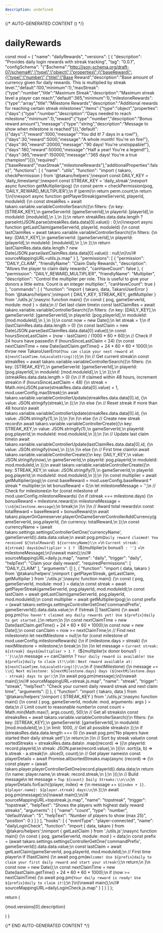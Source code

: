 ```yaml
---
description: undefined
---
```


{/* AUTO-GENERATED CONTENT () */}


# dailyRewards

  const mod = {
  "name": "dailyRewards",
  "versions": [
    {
      "description": "Provides daily login rewards with streak tracking",
      "tag": "0.0.1",
      "configSchema": "{\"$schema\":\"http://json-schema.org/draft-07/schema#\",\"type\":\"object\",\"properties\":{\"baseReward\":{\"type\":\"number\",\"title\":\"Base Reward\",\"description\":\"Base amount of currency given for daily rewards. This is multiplied by streak level.\",\"default\":100,\"minimum\":1},\"maxStreak\":{\"type\":\"number\",\"title\":\"Maximum Streak\",\"description\":\"Maximum streak level a player can reach\",\"default\":365,\"minimum\":1},\"milestoneRewards\":{\"type\":\"array\",\"title\":\"Milestone Rewards\",\"description\":\"Additional rewards for reaching certain streak milestones\",\"items\":{\"type\":\"object\",\"properties\":{\"days\":{\"type\":\"number\",\"description\":\"Days needed to reach milestone\",\"minimum\":1},\"reward\":{\"type\":\"number\",\"description\":\"Bonus reward amount\"},\"message\":{\"type\":\"string\",\"description\":\"Message to show when milestone is reached\"}}},\"default\":[{\"days\":7,\"reward\":1000,\"message\":\"You did it! 7 days in a row!\"},{\"days\":30,\"reward\":5000,\"message\":\"A whole month! You're on fire!\"},{\"days\":90,\"reward\":20000,\"message\":\"90 days! You're unstoppable!\"},{\"days\":180,\"reward\":50000,\"message\":\"Half a year! You're a legend!\"},{\"days\":365,\"reward\":150000,\"message\":\"365 days! You're a true champion!\"}]}},\"required\":[\"baseReward\",\"maxStreak\",\"milestoneRewards\"],\"additionalProperties\":false}",
      "functions": [
        {
          "name": "utils",
          "function": "import { takaro, checkPermission } from '@takaro/helpers';\nexport const DAILY_KEY = 'daily_timestamp';\nexport const STREAK_KEY = 'daily_streak';\nexport async function getMultiplier(pog) {\n    const perm = checkPermission(pog, 'DAILY_REWARD_MULTIPLIER');\n    if (perm)\n        return perm.count;\n    return 1;\n}\nexport async function getPlayerStreak(gameServerId, playerId, moduleId) {\n    const streakRes = await takaro.variable.variableControllerSearch({\n        filters: {\n            key: [STREAK_KEY],\n            gameServerId: [gameServerId],\n            playerId: [playerId],\n            moduleId: [moduleId],\n        },\n    });\n    return streakRes.data.data.length ? parseInt(JSON.parse(streakRes.data.data[0].value)) : 0;\n}\nexport async function getLastClaim(gameServerId, playerId, moduleId) {\n    const lastClaimRes = await takaro.variable.variableControllerSearch({\n        filters: {\n            key: [DAILY_KEY],\n            gameServerId: [gameServerId],\n            playerId: [playerId],\n            moduleId: [moduleId],\n        },\n    });\n    return lastClaimRes.data.data.length ? new Date(JSON.parse(lastClaimRes.data.data[0].value)) : null;\n}\n//# sourceMappingURL=utils.js.map"
        }
      ],
      "permissions": [
        {
          "permission": "DAILY_CLAIM",
          "friendlyName": "Claim Daily Rewards",
          "description": "Allows the player to claim daily rewards",
          "canHaveCount": false
        },
        {
          "permission": "DAILY_REWARD_MULTIPLIER",
          "friendlyName": "Multiplier",
          "description": "Control the multiplier per role. This is useful to give your donors a little extra. Count is an integer multiplier.",
          "canHaveCount": true
        }
      ],
      "commands": [
        {
          "function": "import { takaro, data, TakaroUserError } from '@takaro/helpers';\nimport { DAILY_KEY, STREAK_KEY, getMultiplier } from './utils.js';\nasync function main() {\n    const { pog, gameServerId, module: mod } = data;\n    // Get last claim time\n    const lastClaimRes = await takaro.variable.variableControllerSearch({\n        filters: {\n            key: [DAILY_KEY],\n            gameServerId: [gameServerId],\n            playerId: [pog.playerId],\n            moduleId: [mod.moduleId],\n        },\n    });\n    const now = new Date();\n    let streak = 1;\n    if (lastClaimRes.data.data.length > 0) {\n        const lastClaim = new Date(JSON.parse(lastClaimRes.data.data[0].value));\n        const hoursSinceLastClaim = (now - lastClaim) / (1000 * 60 * 60);\n        // Check if 24 hours have passed\n        if (hoursSinceLastClaim < 24) {\n            const nextClaimTime = new Date(lastClaim.getTime() + 24 * 60 * 60 * 1000);\n            throw new TakaroUserError(`You can claim your next reward at ${nextClaimTime.toLocaleString()}`);\n        }\n        // Get current streak\n        const streakRes = await takaro.variable.variableControllerSearch({\n            filters: {\n                key: [STREAK_KEY],\n                gameServerId: [gameServerId],\n                playerId: [pog.playerId],\n                moduleId: [mod.moduleId],\n            },\n        });\n        if (streakRes.data.data.length > 0) {\n            // If claimed within 48 hours, increment streak\n            if (hoursSinceLastClaim < 48) {\n                streak = Math.min(JSON.parse(streakRes.data.data[0].value) + 1, mod.userConfig.maxStreak);\n                await takaro.variable.variableControllerUpdate(streakRes.data.data[0].id, {\n                    value: JSON.stringify(streak),\n                });\n            }\n            else {\n                // Reset streak if more than 48 hours\n                await takaro.variable.variableControllerUpdate(streakRes.data.data[0].id, {\n                    value: JSON.stringify(1),\n                });\n            }\n        }\n        else {\n            // Create new streak record\n            await takaro.variable.variableControllerCreate({\n                key: STREAK_KEY,\n                value: JSON.stringify(1),\n                gameServerId,\n                playerId: pog.playerId,\n                moduleId: mod.moduleId,\n            });\n        }\n        // Update last claim time\n        await takaro.variable.variableControllerUpdate(lastClaimRes.data.data[0].id, {\n            value: JSON.stringify(now),\n        });\n    }\n    else {\n        // First time claim\n        await takaro.variable.variableControllerCreate({\n            key: DAILY_KEY,\n            value: JSON.stringify(now),\n            gameServerId,\n            playerId: pog.playerId,\n            moduleId: mod.moduleId,\n        });\n        await takaro.variable.variableControllerCreate({\n            key: STREAK_KEY,\n            value: JSON.stringify(1),\n            gameServerId,\n            playerId: pog.playerId,\n            moduleId: mod.moduleId,\n        });\n    }\n    const multiplier = await getMultiplier(pog);\n    const baseReward = mod.userConfig.baseReward * streak * multiplier;\n    let bonusReward = 0;\n    let milestoneMessage = '';\n    // Check for milestones\n    for (const milestone of mod.userConfig.milestoneRewards) {\n        if (streak === milestone.days) {\n            bonusReward = milestone.reward;\n            milestoneMessage = `\\n${milestone.message}`;\n            break;\n        }\n    }\n    // Award total rewards\n    const totalReward = baseReward + bonusReward;\n    await takaro.playerOnGameserver.playerOnGameServerControllerAddCurrency(gameServerId, pog.playerId, {\n        currency: totalReward,\n    });\n    const currencyName = (await takaro.settings.settingsControllerGetOne('currencyName', gameServerId)).data.data.value;\n    await pog.pm(`Daily reward claimed! You received ${totalReward} ${currencyName}\\n` +\n        `Current streak: ${streak} days${multiplier > 1 ? ` (${multiplier}x bonus!)` : ''}` +\n        milestoneMessage);\n}\nawait main();\n//# sourceMappingURL=daily.js.map",
          "name": "daily",
          "trigger": "daily",
          "helpText": "Claim your daily reward",
          "requiredPermissions": [
            "DAILY_CLAIM"
          ],
          "arguments": []
        },
        {
          "function": "import { data, takaro } from '@takaro/helpers';\nimport { getPlayerStreak, getLastClaim, getMultiplier } from './utils.js';\nasync function main() {\n    const { pog, gameServerId, module: mod } = data;\n    const streak = await getPlayerStreak(gameServerId, pog.playerId, mod.moduleId);\n    const lastClaim = await getLastClaim(gameServerId, pog.playerId, mod.moduleId);\n    const multiplier = await getMultiplier(pog);\n    const prefix = (await takaro.settings.settingsControllerGetOne('commandPrefix', gameServerId)).data.data.value;\n    if (!streak || !lastClaim) {\n        await pog.pm(`You haven't claimed any daily rewards yet! Use ${prefix}daily to get started.`);\n        return;\n    }\n    const nextClaimTime = new Date(lastClaim.getTime() + 24 * 60 * 60 * 1000);\n    const now = new Date();\n    const canClaim = now >= nextClaimTime;\n    // Find next milestone\n    let nextMilestone = null;\n    for (const milestone of mod.userConfig.milestoneRewards) {\n        if (milestone.days > streak) {\n            nextMilestone = milestone;\n            break;\n        }\n    }\n    let message = `Current streak: ${streak} days${multiplier > 1 ? ` (${multiplier}x donor bonus!)` : ''}\\n`;\n    message += canClaim\n        ? `Your daily reward is available! Use ${prefix}daily to claim it!\\n`\n        : `Next reward available at: ${nextClaimTime.toLocaleString()}\\n`;\n    if (nextMilestone) {\n        message += `\\n🎯 Next milestone: ${nextMilestone.days} days (${nextMilestone.days - streak} days to go!)`;\n    }\n    await pog.pm(message);\n}\nawait main();\n//# sourceMappingURL=streak.js.map",
          "name": "streak",
          "trigger": "streak",
          "helpText": "Check your current daily reward streak and next claim time",
          "arguments": []
        },
        {
          "function": "import { takaro, data } from '@takaro/helpers';\nimport { STREAK_KEY } from './utils.js';\nasync function main() {\n    const { pog, gameServerId, module: mod, arguments: args } = data;\n    // Limit count to reasonable number\n    const count = Math.min(Math.max(1, args.count), 50);\n    // Get all streaks\n    const streaksRes = await takaro.variable.variableControllerSearch({\n        filters: {\n            key: [STREAK_KEY],\n            gameServerId: [gameServerId],\n            moduleId: [mod.moduleId],\n        },\n        limit: 1000, // Get all possible streaks\n    });\n    if (streaksRes.data.data.length === 0) {\n        await pog.pm('No players have started their daily streak yet!');\n        return;\n    }\n    // Sort by streak value\n    const sortedStreaks = streaksRes.data.data\n        .map((record) => ({\n        playerId: record.playerId,\n        streak: JSON.parse(record.value),\n    }))\n        .sort((a, b) => b.streak - a.streak)\n        .slice(0, count);\n    // Get player names\n    const playerDetails = await Promise.all(sortedStreaks.map(async (record) => {\n        const player = (await takaro.player.playerControllerGetOne(record.playerId)).data.data;\n        return {\n            name: player.name,\n            streak: record.streak,\n        };\n    }));\n    // Build message\n    let message = `Top ${count} Daily Streaks:\\n\\n`;\n    playerDetails.forEach((player, index) => {\n        message += `${index + 1}. ${player.name}: ${player.streak} days\\n`;\n    });\n    await pog.pm(message);\n}\nawait main();\n//# sourceMappingURL=topstreak.js.map",
          "name": "topstreak",
          "trigger": "topstreak",
          "helpText": "Shows the players with highest daily reward streaks",
          "arguments": [
            {
              "name": "count",
              "type": "number",
              "defaultValue": "5",
              "helpText": "Number of players to show (max 25)",
              "position": 0
            }
          ]
        }
      ],
      "hooks": [
        {
          "eventType": "player-connected",
          "name": "dailyLoginCheck",
          "function": "import { data, takaro } from '@takaro/helpers';\nimport { getLastClaim } from './utils.js';\nasync function main() {\n    const { pog, gameServerId, module: mod } = data;\n    const prefix = (await takaro.settings.settingsControllerGetOne('commandPrefix', gameServerId)).data.data.value;\n    const lastClaim = await getLastClaim(gameServerId, pog.playerId, mod.moduleId);\n    // First time player\n    if (!lastClaim) {\n        await pog.pm(`Welcome! Use ${prefix}daily to claim your first daily reward and start your streak!`);\n        return;\n    }\n    const now = new Date();\n    const nextClaimTime = new Date(lastClaim.getTime() + 24 * 60 * 60 * 1000);\n    if (now >= nextClaimTime) {\n        await pog.pm(`Your daily reward is ready! Use ${prefix}daily to claim it!`);\n    }\n}\nawait main();\n//# sourceMappingURL=dailyLoginCheck.js.map"
        }
      ]
    }
  ]
};

  return (
    <div>
      <p>{mod.versions[0].description}</p>
      <Commands commands={mod.versions[0].commands} />
      <CronJobs cronJobs={mod.versions[0].cronJobs} />
      <Hooks hooks={mod.versions[0].hooks} />
      <Config configSchema={mod.versions[0].configSchema} />
    </div>
  )
}

<Module />

{/* END AUTO-GENERATED CONTENT */}
